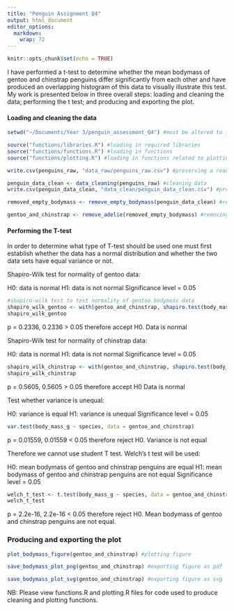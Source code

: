```yaml
---
title: "Penguin Assignment Q4"
output: html_document
editor_options: 
  markdown: 
    wrap: 72
---
```


```r
knitr::opts_chunk$set(echo = TRUE)
```

I have performed a t-test to determine whether the mean bodymass of
gentoo and chinstrap penguins differ significantly from each other and
have produced an overlapping histogram of this data to visually
illustrate this test. My work is presented below in three overall steps:
loading and cleaning the data; performing the t test; and producing and
exporting the plot.

#### Loading and cleaning the data

```r
setwd("~/Documents/Year 3/penguin_assessment_Q4") #must be altered to individual's machine

source("functions/libraries.R") #loading in required libraries
source("functions/functions.R") #loading in functions
source("functions/plotting.R") #loading in functions related to plotting

write.csv(penguins_raw, "data_raw/penguins_raw.csv") #preserving a read only version of the raw data

penguin_data_clean <- data_cleaning(penguins_raw) #cleaning data
write.csv(penguin_data_clean, "data_clean/penguin_data_clean.csv") #preserving copy of clean data

removed_empty_bodymass <- remove_empty_bodymass(penguin_data_clean) #remove N/A bodymass values

gentoo_and_chinstrap <- remove_adelie(removed_empty_bodymass) #removing adelie species from dataset
```

#### Performing the T-test

In order to determine what type of T-test should be used one must first
establish whether the data has a normal distribution and whether the two
data sets have equal variance or not.

Shapiro-Wilk test for normality of gentoo data:

H0: data is normal H1: data is not normal Significance level = 0.05

```r
#shapiro-wilk test to test normality of gentoo bodymass data
shapiro_wilk_gentoo <- with(gentoo_and_chinstrap, shapiro.test(body_mass_g[species == "Gentoo penguin (Pygoscelis papua)"]))
shapiro_wilk_gentoo
```

p = 0.2336, 0.2336 \> 0.05 therefore accept H0. Data is normal

Shapiro-Wilk test for normality of chinstrap data:

H0: data is normal H1: data is not normal Significance level = 0.05

```r
shapiro_wilk_chinstrap <- with(gentoo_and_chinstrap, shapiro.test(body_mass_g[species == "Chinstrap penguin (Pygoscelis antarctica)"])) 
shapiro_wilk_chinstrap 
```

p = 0.5605, 0.5605 \> 0.05 therefore accept H0 Data is normal

Test whether variance is unequal:

H0: variance is equal H1: variance is unequal Significance level = 0.05

```r
var.test(body_mass_g ~ species, data = gentoo_and_chinstrap) 
```

p = 0.01559, 0.01559 \< 0.05 therefore reject H0. Variance is not equal

Therefore we cannot use student T test. Welch's t test will be used:

H0: mean bodymass of gentoo and chinstrap penguins are equal H1: mean
bodymass of gentoo and chinstrap penguins are not equal Significance
level = 0.05

```r
welch_t_test <- t.test(body_mass_g ~ species, data = gentoo_and_chinstrap, var.equal = FALSE)
welch_t_test
```

p = 2.2e-16, 2.2e-16 \< 0.05 therefore reject H0. Mean bodymass of
gentoo and chinstrap penguins are not equal.

### Producing and exporting the plot

```r
plot_bodymass_figure(gentoo_and_chinstrap) #plotting figure

save_bodymass_plot_png(gentoo_and_chinstrap) #exporting figure as pdf

save_bodymass_plot_svg(gentoo_and_chinstrap) #exporting figure as svg
```

NB: Please view functions.R and plotting.R files for code used to produce cleaning and plotting functions.

